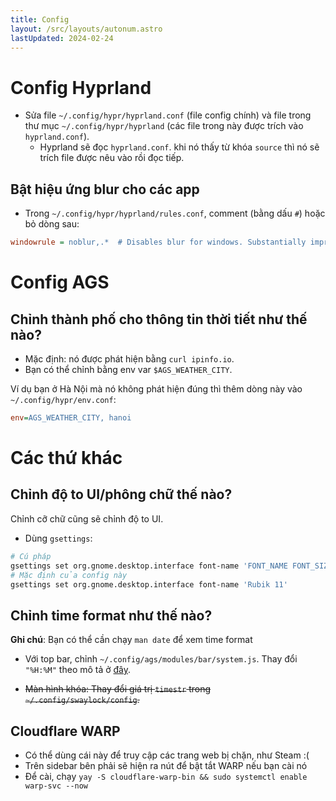 ```yaml
---
title: Config
layout: /src/layouts/autonum.astro
lastUpdated: 2024-02-24
---
```



# Config Hyprland
- Sửa file `~/.config/hypr/hyprland.conf` (file config chính) và file trong thư mục `~/.config/hypr/hyprland` (các file trong này được trích vào `hyprland.conf`).
  - Hyprland sẽ đọc `hyprland.conf`. khi nó thấy từ khóa `source` thì nó sẽ trích file được nêu vào rồi đọc tiếp.

## Bật hiệu ứng blur cho các app
- Trong `~/.config/hypr/hyprland/rules.conf`, comment (bằng dấu `#`) hoặc bỏ dòng sau:
```ini
windowrule = noblur,.*  # Disables blur for windows. Substantially improves performance.
```
# Config AGS
## Chỉnh thành phố cho thông tin thời tiết như thế nào?
- Mặc định: nó được phát hiện bằng `curl ipinfo.io`.
- Bạn có thể chỉnh bằng env var `$AGS_WEATHER_CITY`.

Ví dụ bạn ở Hà Nội mà nó không phát hiện đúng thì thêm dòng này vào `~/.config/hypr/env.conf`:
```ini
env=AGS_WEATHER_CITY, hanoi
```

# Các thứ khác
## Chỉnh độ to UI/phông chữ thế nào?
Chỉnh cỡ chữ cũng sẽ chỉnh độ to UI.
- Dùng `gsettings`:
```bash
# Cú pháp
gsettings set org.gnome.desktop.interface font-name 'FONT_NAME FONT_SIZE'
# Mặc định của config này
gsettings set org.gnome.desktop.interface font-name 'Rubik 11'
```

## Chỉnh time format như thế nào?

**Ghi chú**: Bạn có thể cần chạy `man date` để xem time format

- Với top bar, chỉnh `~/.config/ags/modules/bar/system.js`. Thay đổi `"%H:%M"` theo mô tả ở [đây](https://docs.gtk.org/glib/method.DateTime.format.html).

- ~~Màn hình khóa: Thay đổi giá trị `timestr` trong `~/.config/swaylock/config`.~~

## Cloudflare WARP
- Có thể dùng cái này để truy cập các trang web bị chặn, như Steam :(
- Trên sidebar bên phải sẽ hiện ra nút để bật tắt WARP nếu bạn cài nó
- Để cài, chạy `yay -S cloudflare-warp-bin && sudo systemctl enable warp-svc --now`
